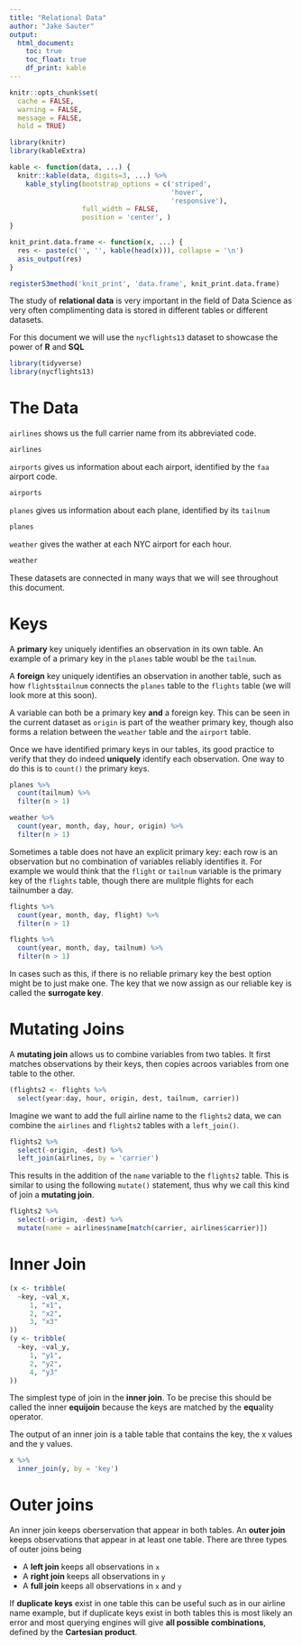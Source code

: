 ```yaml
---
title: "Relational Data"
author: "Jake Sauter"
output: 
  html_document:  
    toc: true
    toc_float: true
    df_print: kable 
---
```


```r
knitr::opts_chunk$set(
  cache = FALSE, 
  warning = FALSE, 
  message = FALSE,
  hold = TRUE)

library(knitr)
library(kableExtra)

kable <- function(data, ...) {
  knitr::kable(data, digits=3, ...) %>% 
    kable_styling(bootstrap_options = c('striped', 
                                        'hover', 
                                        'responsive'),
                  full_width = FALSE, 
                  position = 'center', )
}

knit_print.data.frame <- function(x, ...) {
  res <- paste(c('', '', kable(head(x))), collapse = '\n')
  asis_output(res)
}

registerS3method('knit_print', 'data.frame', knit_print.data.frame)
```

The study of **relational data** is very important in the field of 
Data Science as very often complimenting data is stored in different
tables or different datasets. 

For this document we will use the `nycflights13` dataset to 
showcase the power of **R** and **SQL**

```r
library(tidyverse)
library(nycflights13)
```

# The Data

`airlines` shows us the full carrier name from its abbreviated code. 

```r
airlines 
```

`airports` gives us information about each airport, identified by the 
`faa` airport code. 

```r
airports 
```

`planes` gives us information about each plane, identified by its `tailnum`

```r
planes 
```

`weather` gives the wather at each NYC airport for each hour. 

```r
weather 
```

These datasets are connected in many ways that we will see throughout 
this document.

# Keys

A **primary** key uniquely identifies an observation in its own table. 
An example of a primary key in the `planes` table woubl be the `tailnum`. 

A **foreign** key uniquely identifies an observation in another table, 
such as how `flights$tailnum` connects the `planes` table to the 
`flights` table (we will look more at this soon). 

A variable can both be a primary key **and** a foreign key. This can 
be seen in the current dataset as `origin` is part of the weather 
primary key, though also forms a relation between the `weather` table
and the `airport` table. 

Once we have identified primary keys in our tables, its good practice to 
verify that they do indeed **uniquely** identify each observation. One 
way to do this is to `count()` the primary keys.

```r
planes %>% 
  count(tailnum) %>% 
  filter(n > 1)

weather %>% 
  count(year, month, day, hour, origin) %>% 
  filter(n > 1)
```


Sometimes a table does not have an explicit primary key: each row 
is an observation but no combination of variables reliably identifies
it. For example we would think that the `flight` or `tailnum` variable is the primary key of the `flights` table, though there are mulitple flights for each
tailnumber a day.

```r
flights %>% 
  count(year, month, day, flight) %>% 
  filter(n > 1)
```


```r
flights %>% 
  count(year, month, day, tailnum) %>% 
  filter(n > 1)
```

In cases such as this, if there is no reliable primary key the 
best option might be to just make one. The key that we now
assign as our reliable key is called the **surrogate key**. 

# Mutating Joins

A **mutating join** allows us to combine variables from two tables. 
It first matches observations by their keys, then copies acroos variables
from one table to the other. 

```r
(flights2 <- flights %>% 
  select(year:day, hour, origin, dest, tailnum, carrier))
```

Imagine we want to add the full airline name to the `flights2` data, 
we can combine the `airlines` and `flights2` tables with a `left_join()`. 

```r
flights2 %>% 
  select(-origin, -dest) %>% 
  left_join(airlines, by = 'carrier')
```

This results in the addition of the `name` variable to the `flights2`
table. This is similar to using the following `mutate()` statement, 
thus why we call this kind of join a **mutating join**. 

```r
flights2 %>% 
  select(-origin, -dest) %>% 
  mutate(name = airlines$name[match(carrier, airlines$carrier)])
```

# Inner Join

```r
(x <- tribble(
  ~key, ~val_x,
     1, "x1",
     2, "x2",
     3, "x3"
))
(y <- tribble(
  ~key, ~val_y,
     1, "y1",
     2, "y2",
     4, "y3"
))
```


The simplest type of join in the **inner join**. To be precise this 
should be called the inner **equijoin** because the keys are matched
by the **equ**ality operator. 

The output of an inner join is a table table that contains the key, 
the x values and the y values. 


```r
x %>% 
  inner_join(y, by = 'key')
```


# Outer joins

An inner join keeps oberservation that appear in both tables. An 
**outer join** keeps observations that appear in at least one 
table. There are three types of outer joins being 

* A **left join** keeps all observations in `x`
* A **right join** keeps all observations in `y`
* A **full join** keeps all observations in `x` and `y` 

If **duplicate keys** exist in one table this can be useful
such as in our airline name example, but if duplicate keys 
exist in both tables this is most likely an error and most 
querying engines will give **all possible combinations**, 
defined by the **Cartesian product**. 




























